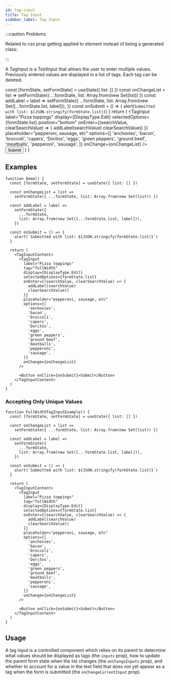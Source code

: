 ```yaml
---
id: tag-input
title: Tag Input
sidebar_label: Tag Input
---
```





:::caution Problems

Related to css prop getting applied to element instead of being a generated class:

:::

A TagInput is a TextInput that allows the user to enter multiple values. Previously entered values are displayed in a list of tags. Each tag can be deleted.

  const [formState, setFormState] = useState({ list: [] })
  const onChangeList = list =>
    setFormState({ ...formState, list: Array.from(new Set(list)) })
  const addLabel = label =>
    setFormState({
      ...formState,
      list: Array.from(new Set([...formState.list, label])),
    })
  const onSubmit = () => {
    alert(`Submitted with list: ${JSON.stringify(formState.list)}`)
  }
  return (
    <TagInputContent>
      <TagInput
        label="Pizza toppings"
        display={DisplayType.Edit}
        selectedOptions={formState.list}
        position="bottom"
        onEnter={(searchValue, clearSearchValue) => {
          addLabel(searchValue)
          clearSearchValue()
        }}
        placeholder="pepperoni, sausage, etc"
        options={[
          'anchovies',
          'bacon',
          'broccoli',
          'capers',
          'Doritos',
          'eggs',
          'green peppers',
          'ground beef',
          'meatballs',
          'pepperoni',
          'sausage',
        ]}
        onChange={onChangeList}
      />
      <Button onClick={onSubmit}>Submit</Button>
    </TagInputContent>
  )
}

<ShowCase>
  <TagInputExample />
</ShowCase>

## Examples

```tsx live
function Demo() {
  const [formState, setFormState] = useState({ list: [] })

  const onChangeList = list =>
    setFormState({ ...formState, list: Array.from(new Set(list)) })

  const addLabel = label =>
    setFormState({
      ...formState,
      list: Array.from(new Set([...formState.list, label])),
    })

  const onSubmit = () => {
    alert(`Submitted with list: ${JSON.stringify(formState.list)}`)
  }

  return (
    <TagInputContent>
      <TagInput
        label="Pizza toppings"
        tag="fullWidth"
        display={DisplayType.Edit}
        selectedOptions={formState.list}
        onEnter={(searchValue, clearSearchValue) => {
          addLabel(searchValue)
          clearSearchValue()
        }}
        placeholder="pepperoni, sausage, etc"
        options={[
          'anchovies',
          'bacon',
          'broccoli',
          'capers',
          'Doritos',
          'eggs',
          'green peppers',
          'ground beef',
          'meatballs',
          'pepperoni',
          'sausage',
        ]}
        onChange={onChangeList}
      />

      <Button onClick={onSubmit}>Submit</Button>
    </TagInputContent>
  )
}
```

### Accepting Only Unique Values

```tsx live
function FullWidthTagInputExample() {
  const [formState, setFormState] = useState({ list: [] })

  const onChangeList = list =>
    setFormState({ ...formState, list: Array.from(new Set(list)) })

  const addLabel = label =>
    setFormState({
      ...formState,
      list: Array.from(new Set([...formState.list, label])),
    })

  const onSubmit = () => {
    alert(`Submitted with list: ${JSON.stringify(formState.list)}`)
  }

  return (
    <TagInputContent>
      <TagInput
        label="Pizza toppings"
        tag="fullWidth"
        display={DisplayType.Edit}
        selectedOptions={formState.list}
        onEnter={(searchValue, clearSearchValue) => {
          addLabel(searchValue)
          clearSearchValue()
        }}
        placeholder="pepperoni, sausage, etc"
        options={[
          'anchovies',
          'bacon',
          'broccoli',
          'capers',
          'Doritos',
          'eggs',
          'green peppers',
          'ground beef',
          'meatballs',
          'pepperoni',
          'sausage',
        ]}
        onChange={onChangeList}
      />

      <Button onClick={onSubmit}>Submit</Button>
    </TagInputContent>
  )
}
```

## Usage

A tag input is a controlled component which relies on its parent to determine what values should be displayed as tags (the `inputs` prop), how to update the parent form state when the list changes (the `onChangeInputs` prop), and whether to account for a value in the text field that does not yet appear as a tag when the form is submitted (the `onChangeCurrentInput` prop).
